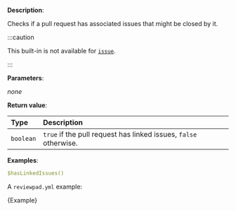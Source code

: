 
**Description**:

Checks if a pull request has associated issues that might be closed by it.

:::caution

This built-in is not available for [`issue`](/guides/syntax#workflow).

:::

**Parameters**:

_none_

**Return value**:

| Type      | Description                                                      |
| :-------- | :--------------------------------------------------------------- |
| `boolean` | `true` if the pull request has linked issues, `false` otherwise. |

**Examples**:

```yml
$hasLinkedIssues()
```

A `reviewpad.yml` example:

<CodeBlock language="yml" title="reviewpad.yml">{Example}</CodeBlock>

